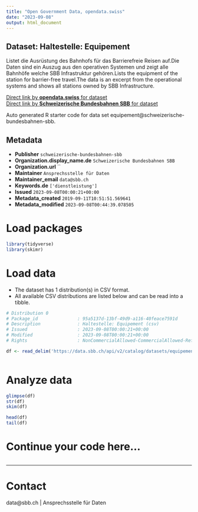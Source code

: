 ```yaml
---
title: "Open Government Data, opendata.swiss"
date: "2023-09-08"
output: html_document
---
```


## Dataset: Haltestelle: Equipement

Listet die Ausrüstung des Bahnhofs für das Barrierefreie Reisen auf.Die Daten sind ein Auszug aus den operativen Systemen und zeigt alle Bahnhöfe welche SBB Infrastruktur gehören.Lists the equipment of the station for barrier-free travel.The data is an excerpt from the operational systems and shows all stations owned by SBB Infrastructure.

[Direct link by **opendata.swiss** for dataset](https://opendata.swiss/de/dataset/haltestelle-equipement)<br>
[Direct link by **Schweizerische Bundesbahnen SBB** for dataset](https://data.sbb.ch/explore/dataset/equipement/)

Auto generated R starter code for data set equipement@schweizerische-bundesbahnen-sbb.

## Metadata

- **Publisher** `schweizerische-bundesbahnen-sbb`
- **Organization.display_name.de** `Schweizerische Bundesbahnen SBB`
- **Organization.url** ``
- **Maintainer** `Ansprechsstelle für Daten`
- **Maintainer_email** `data@sbb.ch`
- **Keywords.de** `['dienstleistung']`
- **Issued** `2023-09-08T00:00:21+00:00`
- **Metadata_created** `2019-09-11T10:51:51.569641`
- **Metadata_modified** `2023-09-08T00:44:39.078505`


# Load packages

```r

library(tidyverse)
library(skimr)

```

# Load data

-   The dataset has 1 distribution(s) in CSV format.
-   All available CSV distributions are listed below and can be read into a tibble.

```r

# Distribution 0
# Package_id               : 95a5137d-13bf-49d9-a116-40feace7591d
# Description              : Haltestelle: Equipement (csv)
# Issued                   : 2023-09-08T00:00:21+00:00
# Modified                 : 2023-09-08T00:00:21+00:00
# Rights                   : NonCommercialAllowed-CommercialAllowed-ReferenceRequired

df <- read_delim('https://data.sbb.ch/api/v2/catalog/datasets/equipement/exports/csv')



```

# Analyze data

```r

glimpse(df)
str(df)
skim(df)

head(df)
tail(df)

```

# Continue your code here...

```r

```

------------------------------------------------------------------------

# Contact

data@sbb.ch | Ansprechsstelle für Daten
